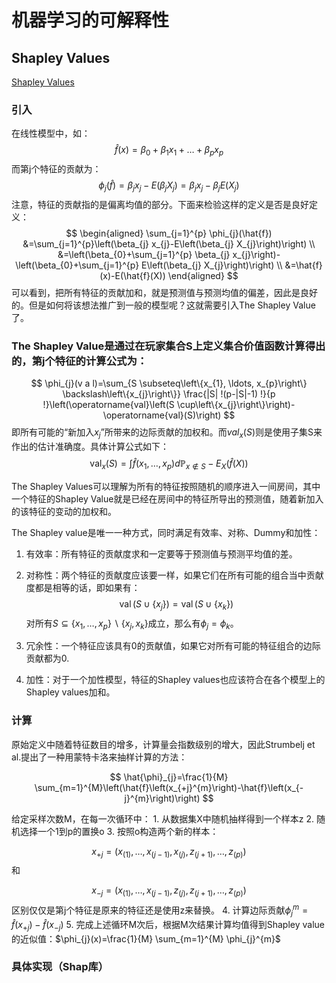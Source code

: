 # 机器学习的可解释性

## Shapley Values

[Shapley Values](https://christophm.github.io/interpretable-ml-book/shapley.html)

### 引入
在线性模型中，如：
$$
\hat{f}(x)=\beta_{0}+\beta_{1} x_{1}+\ldots+\beta_{p} x_{p}
$$
而第j个特征的贡献为：
$$
\phi_{j}(\hat{f})=\beta_{j} x_{j}-E\left(\beta_{j} X_{j}\right)=\beta_{j} x_{j}-\beta_{j} E\left(X_{j}\right)
$$
注意，特征的贡献指的是偏离均值的部分。下面来检验这样的定义是否是良好定义：
$$
\begin{aligned}
\sum_{j=1}^{p} \phi_{j}(\hat{f}) &=\sum_{j=1}^{p}\left(\beta_{j} x_{j}-E\left(\beta_{j} X_{j}\right)\right) \\
&=\left(\beta_{0}+\sum_{j=1}^{p} \beta_{j} x_{j}\right)-\left(\beta_{0}+\sum_{j=1}^{p} E\left(\beta_{j} X_{j}\right)\right) \\
&=\hat{f}(x)-E(\hat{f}(X))
\end{aligned}
$$
可以看到，把所有特征的贡献加和，就是预测值与预测均值的偏差，因此是良好的。但是如何将该想法推广到一般的模型呢？这就需要引入The Shapley Value了。

### The Shapley Value是通过在玩家集合S上定义集合价值函数计算得出的，第j个特征的计算公式为：
$$
\phi_{j}(v a l)=\sum_{S \subseteq\left\{x_{1}, \ldots, x_{p}\right\} \backslash\left\{x_{j}\right\}} \frac{|S| !(p-|S|-1) !}{p !}\left(\operatorname{val}\left(S \cup\left\{x_{j}\right\}\right)-\operatorname{val}(S)\right)
$$
即所有可能的“新加入$x_j$”所带来的边际贡献的加权和。而$val_x(S)$则是使用子集S来作出的估计准确度。具体计算公式如下：
$$
\operatorname{val}_{x}(S)=\int \hat{f}\left(x_{1}, \ldots, x_{p}\right) d \mathbb{P}_{x \notin S}-E_{X}(\hat{f}(X))
$$

The Shapley Values可以理解为所有的特征按照随机的顺序进入一间房间，其中一个特征的Shapley Value就是已经在房间中的特征所导出的预测值，随着新加入的该特征的变动的加权和。


The Shapley value是唯一一种方式，同时满足有效率、对称、Dummy和加性：

1. 有效率：所有特征的贡献度求和一定要等于预测值与预测平均值的差。

2. 对称性：两个特征的贡献度应该要一样，如果它们在所有可能的组合当中贡献度都是相等的话，即如果有：
$$
\operatorname{val}\left(S \cup\left\{x_{j}\right\}\right)=\operatorname{val}\left(S \cup\left\{x_{k}\right\}\right)
$$
对所有$S \subseteq\left\{x_{1}, \ldots, x_{p}\right\} \backslash\left\{x_{j}, x_{k}\right\}$成立，那么有$\phi_{j}=\phi_{k}$。

3. 冗余性：一个特征应该具有0的贡献值，如果它对所有可能的特征组合的边际贡献都为0.

4. 加性：对于一个加性模型，特征的Shapley values也应该符合在各个模型上的Shapley values加和。

### 计算
原始定义中随着特征数目的增多，计算量会指数级别的增大，因此Strumbelj et al.提出了一种用蒙特卡洛来抽样计算的方法：

$$
\hat{\phi}_{j}=\frac{1}{M} \sum_{m=1}^{M}\left(\hat{f}\left(x_{+j}^{m}\right)-\hat{f}\left(x_{-j}^{m}\right)\right)
$$

给定采样次数M，在每一次循环中：
1. 从数据集X中随机抽样得到一个样本z
2. 随机选择一个1到p的置换o
3. 按照o构造两个新的样本：

$$x_{+j}=\left(x_{(1)}, \ldots, x_{(j-1)}, x_{(j)}, z_{(j+1)}, \ldots, z_{(p)}\right)$$
和

$$
x_{-j}=\left(x_{(1)}, \ldots, x_{(j-1)}, z_{(j)}, z_{(j+1)}, \ldots, z_{(p)}\right)
$$
区别仅仅是第j个特征是原来的特征还是使用z来替换。
4. 计算边际贡献$\phi_{j}^{m}=\hat{f}\left(x_{+j}\right)-\hat{f}\left(x_{-j}\right)$
5. 完成上述循环M次后，根据M次结果计算均值得到Shapley value的近似值：$\phi_{j}(x)=\frac{1}{M} \sum_{m=1}^{M} \phi_{j}^{m}$

### 具体实现（Shap库）


